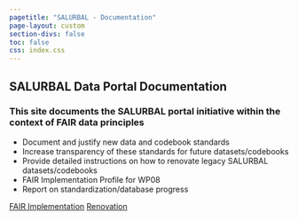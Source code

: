 ```yaml
---
pagetitle: "SALURBAL - Documentation"
page-layout: custom
section-divs: false
toc: false
css: index.css
---
```

 
::: {.hero-banner}    
  
<!-- ::: {.hero-image .hero-image-left} -->
<!-- ![](images/hero-hex-2.png){fig-alt="hexagon background"} -->
<!-- ::: -->

::: {.content-block}

# SALURBAL Data Portal Documentation

### This site documents the SALURBAL portal initiative within the context of FAIR data principles 

- Document and justify new data and codebook standards
- Increase transparency of these standards for future datasets/codebooks
- Provide detailed instructions on how to renovate legacy SALURBAL datasets/codebooks
- FAIR Implementation Profile for WP08
- Report on standardization/database progress

::: {.hero-buttons}
[FAIR Implementation](pages/fair/){.btn-action .btn .btn-info .btn-lg role="button"}
[Renovation](pages/manuals/){.btn-action .btn .btn-warning .btn-lg role="button"}
::: 

:::

<!-- ::: {.hero-image .hero-image-right} -->
<!-- ![](images/hero-hex-2.png){fig-alt="hexagon background"}  -->
<!-- ::: -->

:::